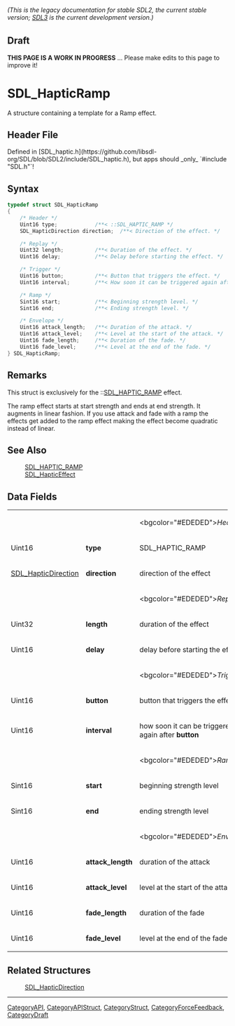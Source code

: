 ====== (This is the legacy documentation for stable SDL2, the current stable version; [https://wiki.libsdl.org/SDL3/ SDL3] is the current development version.) ======

== Draft ==

'''THIS PAGE IS A WORK IN PROGRESS''' ... Please make edits to this page to improve it!
= SDL_HapticRamp =

A structure containing a template for a Ramp effect.

== Header File ==

Defined in [SDL_haptic.h](https://github.com/libsdl-org/SDL/blob/SDL2/include/SDL_haptic.h), but apps should _only_ `#include "SDL.h"`!

== Syntax ==

<syntaxhighlight lang='c'>
typedef struct SDL_HapticRamp
{
    /* Header */
    Uint16 type;            /**< ::SDL_HAPTIC_RAMP */
    SDL_HapticDirection direction;  /**< Direction of the effect. */

    /* Replay */
    Uint32 length;          /**< Duration of the effect. */
    Uint16 delay;           /**< Delay before starting the effect. */

    /* Trigger */
    Uint16 button;          /**< Button that triggers the effect. */
    Uint16 interval;        /**< How soon it can be triggered again after button. */

    /* Ramp */
    Sint16 start;           /**< Beginning strength level. */
    Sint16 end;             /**< Ending strength level. */

    /* Envelope */
    Uint16 attack_length;   /**< Duration of the attack. */
    Uint16 attack_level;    /**< Level at the start of the attack. */
    Uint16 fade_length;     /**< Duration of the fade. */
    Uint16 fade_level;      /**< Level at the end of the fade. */
} SDL_HapticRamp;</syntaxhighlight>

== Remarks ==

This struct is exclusively for the ::[[SDL_HAPTIC_RAMP]] effect.

The ramp effect starts at start strength and ends at end strength. It
augments in linear fashion. If you use attack and fade with a ramp the
effects get added to the ramp effect making the effect become quadratic
instead of linear.

== See Also ==

:[[SDL_HAPTIC_RAMP]]
:[[SDL_HapticEffect]]


== Data Fields ==

{|
|
|
|<bgcolor="#EDEDED">''Header''
|-
|Uint16
|'''type'''
|SDL_HAPTIC_RAMP
|-
|[[SDL_HapticDirection]]
|'''direction'''
|direction of the effect
|-
|
|
|<bgcolor="#EDEDED">''Replay''
|-
|Uint32
|'''length'''
|duration of the effect
|-
|Uint16
|'''delay'''
|delay before starting the effect
|-
|
|
|<bgcolor="#EDEDED">''Trigger''
|-
|Uint16
|'''button'''
|button that triggers the effect
|-
|Uint16
|'''interval'''
|how soon it can be triggered again after '''button'''
|-
|
|
|<bgcolor="#EDEDED">''Ramp''
|-
|Sint16
|'''start'''
|beginning strength level
|-
|Sint16
|'''end'''
|ending strength level
|-
|
|
|<bgcolor="#EDEDED">''Envelope''
|-
|Uint16
|'''attack_length'''
|duration of the attack
|-
|Uint16
|'''attack_level'''
|level at the start of the attack
|-
|Uint16
|'''fade_length'''
|duration of the fade
|-
|Uint16
|'''fade_level'''
|level at the end of the fade
|}

== Related Structures ==

:[[SDL_HapticDirection]]

----
[[CategoryAPI]], [[CategoryAPIStruct]], [[CategoryStruct]], [[CategoryForceFeedback]], [[CategoryDraft]]


